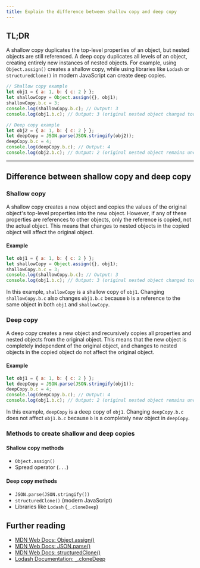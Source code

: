 ```yaml
---
title: Explain the difference between shallow copy and deep copy
---
```


## TL;DR

A shallow copy duplicates the top-level properties of an object, but nested objects are still referenced. A deep copy duplicates all levels of an object, creating entirely new instances of nested objects. For example, using `Object.assign()` creates a shallow copy, while using libraries like `Lodash` or `structuredClone()` in modern JavaScript can create deep copies.

```js live
// Shallow copy example
let obj1 = { a: 1, b: { c: 2 } };
let shallowCopy = Object.assign({}, obj1);
shallowCopy.b.c = 3;
console.log(shallowCopy.b.c); // Output: 3
console.log(obj1.b.c); // Output: 3 (original nested object changed too!)

// Deep copy example
let obj2 = { a: 1, b: { c: 2 } };
let deepCopy = JSON.parse(JSON.stringify(obj2));
deepCopy.b.c = 4;
console.log(deepCopy.b.c); // Output: 4
console.log(obj2.b.c); // Output: 2 (original nested object remains unchanged)
```

---

## Difference between shallow copy and deep copy

### Shallow copy

A shallow copy creates a new object and copies the values of the original object's top-level properties into the new object. However, if any of these properties are references to other objects, only the reference is copied, not the actual object. This means that changes to nested objects in the copied object will affect the original object.

#### Example

```js live
let obj1 = { a: 1, b: { c: 2 } };
let shallowCopy = Object.assign({}, obj1);
shallowCopy.b.c = 3;
console.log(shallowCopy.b.c); // Output: 3
console.log(obj1.b.c); // Output: 3 (original nested object changed too!)
```

In this example, `shallowCopy` is a shallow copy of `obj1`. Changing `shallowCopy.b.c` also changes `obj1.b.c` because `b` is a reference to the same object in both `obj1` and `shallowCopy`.

### Deep copy

A deep copy creates a new object and recursively copies all properties and nested objects from the original object. This means that the new object is completely independent of the original object, and changes to nested objects in the copied object do not affect the original object.

#### Example

```js live
let obj1 = { a: 1, b: { c: 2 } };
let deepCopy = JSON.parse(JSON.stringify(obj1));
deepCopy.b.c = 4;
console.log(deepCopy.b.c); // Output: 4
console.log(obj1.b.c); // Output: 2 (original nested object remains unchanged)
```

In this example, `deepCopy` is a deep copy of `obj1`. Changing `deepCopy.b.c` does not affect `obj1.b.c` because `b` is a completely new object in `deepCopy`.

### Methods to create shallow and deep copies

#### Shallow copy methods

- `Object.assign()`
- Spread operator (`...`)

#### Deep copy methods

- `JSON.parse(JSON.stringify())`
- `structuredClone()` (modern JavaScript)
- Libraries like `Lodash` (`_.cloneDeep`)

## Further reading

- [MDN Web Docs: Object.assign()](https://developer.mozilla.org/en-US/docs/Web/JavaScript/Reference/Global_Objects/Object/assign)
- [MDN Web Docs: JSON.parse()](https://developer.mozilla.org/en-US/docs/Web/JavaScript/Reference/Global_Objects/JSON/parse)
- [MDN Web Docs: structuredClone()](https://developer.mozilla.org/en-US/docs/Web/API/structuredClone)
- [Lodash Documentation: \_.cloneDeep](https://lodash.com/docs/4.17.15#cloneDeep)
